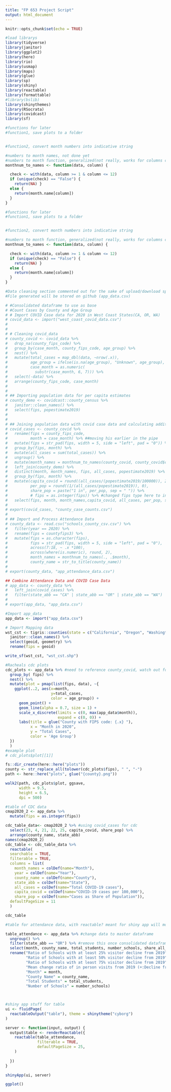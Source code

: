 ```yaml
---
title: "FP 653 Project Script"
output: html_document
---
```


```r
knitr::opts_chunk$set(echo = TRUE)
```


```r
#load librarys 
library(tidyverse)
library(janitor)
library(ggplot2)
library(here)
library(rio)
library(usmap)
library(maps)
library(glue)
library(sp)
library(shiny)
library(reactable)
library(formattable)
#library(bslib)
library(shinythemes)
library(RSocrata)
library(covidcast)
library(sf)

```

```r
#functions for later
#function1, save plots to a folder 


#function2, convert month numbers into indicative string 

#numbers to month names, not done yet
#numbers to month function, generalized(not really, works for columns consisitng of numeric 1-12) doesnt work on grouped data, feed to mutate  
monthnum_to_names <- function(data, column) {

  check <- with(data, column >= 1 & column <= 12)
  if (unique(check) == "False") {
    return(NA) }
  else {
    return(month.name[column])
  } 
}


```



```r
#functions for later
#function1, save plots to a folder 


#function2, convert month numbers into indicative string 

#numbers to month function, generalized(not really, works for columns consisitng of numeric 1-12) doesnt work on grouped data, feed to mutate  
monthnum_to_names <- function(data, column) {

  check <- with(data, column >= 1 & column <= 12)
  if (unique(check) == "False") {
    return(NA) }
  else {
    return(month.name[column])
  } 
}

```


```r
#Data cleaning section commented out for the sake of upload/download speed and file size requirments.
#File generated will be stored on github (app_data.csv) 

# #Consolidated dataframe to use as base
# #Count Cases by County and Age Group
# # Import COVID Case data for 2020 in West Coast States(CA, OR, WA)
# covid_data <- import("west_coast_covid_data.csv")
#   
# 
# # Cleaning covid_data
# county_covid <- covid_data %>%
#   drop_na(county_fips_code) %>% 
#   group_by(case_month, county_fips_code, age_group) %>% 
#   nest() %>% 
#   mutate(total_cases = map_dbl(data, ~nrow(.x)),
#          age_group = ifelse(is.na(age_group), "Unknown", age_group),
#          case_month = as.numeric(
#            substr(case_month, 6, 7))) %>% 
#   select(-data) %>% 
#   arrange(county_fips_code, case_month)
# 
# 
# ## Importing population data for per capita estimates
# county_demo <- covidcast::county_census %>% 
#   janitor::clean_names() %>% 
#   select(fips, popestimate2019)
# 
# 
# ## Joining population data with covid case data and calculating additional variables
# covid_cases <- county_covid %>% 
#   rename(fips = county_fips_code,
#          month = case_month) %>% ##moving his earlier in the pipe
#   mutate(fips = str_pad(fips, width = 5, side = "left", pad = "0")) %>% 
#   group_by(fips, month) %>% 
#   mutate(all_cases = sum(total_cases)) %>% 
#   ungroup() %>% 
#   mutate(month_names = monthnum_to_names(county_covid, county_covid$case_month)) %>% 
#   left_join(county_demo) %>% 
#   distinct(month, month_names, fips, all_cases, popestimate2019) %>% 
#   group_by(fips, month) %>% 
#   mutate(capita_covid = round((all_cases/(popestimate2019/100000)), 2),
#          per_pop = round((1/(all_cases/popestimate2019)), 0),
#          share_pop = paste("1 in", per_pop, sep = " ")) %>% 
#          # fips = as.integer(fips)) %>% #changed fips type here to integer for later use
#   select(fips, month, month_names,capita_covid, all_cases, per_pop, share_pop)
# 
# export(covid_cases, "county_case_counts.csv")
# 
# ## Import and Process Attendance Data
# county_data <- read.csv("schools_county_csv.csv") %>% 
#   filter(year == 2020) %>% 
#   rename(fips = countyfips3) %>% 
#   mutate(fips = as.character(fips),
#          fips = str_pad(fips, width = 5, side = "left", pad = "0"),
#          across(7:18, ~ .x *100),
#          across(where(is.numeric), round, 2),
#          month_names = monthnum_to_names(., .$month),
#          county_name = str_to_title(county_name))
# 
# export(county_data, "app_attendance_data.csv")

## Combine Attendance Data and COVID Case Data
# app_data <- county_data %>%
#   left_join(covid_cases) %>%
#   filter(state_abb == "CA" | state_abb == "OR" | state_abb == "WA")
# 
# export(app_data, "app_data.csv")

#Import app_data
app_data <- import("app_data.csv")

# Import Mapping data
wst_cst <- tigris::counties(state = c("California", "Oregon", "Washington")) %>%
  janitor::clean_names() %>%
  select(geoid, geometry) %>%
  rename(fips = geoid)

write_sf(wst_cst, "wst_cst.shp")

```



```r
#Racheals cdc plots
cdc_plots <- app_data %>% #need to reference county_covid, watch out for some column names for the time being 
  group_by( fips) %>% 
  nest() %>% 
  mutate(plot = pmap(list(fips, data), ~{
    ggplot(..2, aes(x=month,
                    y=total_cases,
                    color = age_group)) +
      geom_point() +
      geom_line(alpha = 0.7, size = 1) +
      scale_x_discrete(limits = c(0, max(app_data$month)), 
                       expand = c(0, 0)) +
      labs(title = glue("County with FIPS code: {.x} "),
           x = "Month in 2020",
           y = "Total Cases",
           color = 'Age Group')
  })
  )
#example plot
# cdc_plots$plot[[1]]  

fs::dir_create(here::here("plots"))
county <- str_replace_all(tolower(cdc_plots$fips), " ", "-")
path <- here::here("plots", glue("{county}.png"))

walk2(path, cdc_plots$plot, ggsave,
      width = 9.5, 
      height = 6.5,
      dpi = 500)


```


```r
#table of CDC data
cmap2020_2 <- app_data %>% 
  mutate(fips = as.integer(fips))

cdc_table_data<- cmap2020_2 %>% #using covid_cases for cdc 
  select(23, 4, 21, 22, 25, capita_covid, share_pop) %>% 
  arrange(county_name, state_abb)
names(cmap2020_2)
cdc_table <- cdc_table_data %>% 
  reactable(
  searchable = TRUE,
  filterable = TRUE,
  columns = list(
    month_names = colDef(name="Month"),
    year = colDef(name="Year"),
    county_name = colDef(name="County"),
    state_abb = colDef(name="State"),
    all_cases = colDef(name="Total COVID-19 cases"),
    capita_covid = colDef(name="COVID-19 cases per 100,000"),
    share_pop = colDef(name="Cases as Share of Population")),
  defaultPageSize = 11
  )

cdc_table

```


```r
#table for attendance data, with reactable? meant for shiny app will move it to the app once I know whats going on

table_attendance <- app_data %>% #change data to master dataframe
  ungroup() %>%
  filter(state_abb == "OR") %>% #remove this once consolidated dataframe is done
  select(month, county_name, total_students, number_schools, share_all_closed_25, share_all_closed_50, share_all_closed_75, mean_all_change, fips) %>% #watch out for what fips is called later on
  rename("Ratio of Schools with at least 25% visitor decline from 2019" = share_all_closed_25,
         "Ratio of Schools with at least 50% visitor decline from 2019" = share_all_closed_50,
         "Ratio of Schools with at least 75% visitor decline from 2019" = share_all_closed_75,
         "Mean change ratio of in person visits from 2019 (+:Decline from 2019,-:Increase from 2019)" = mean_all_change,
         "Month" = month,
         "County Name" = county_name,
         "Total Students" = total_students,
         "Number of Schools" = number_schools)



#shiny app stuff for table
ui <- fluidPage(
  reactableOutput("table"), theme = shinytheme("cyborg")
)

server <- function(input, output) {
  output$table <- renderReactable({
    reactable(table_attendance,
              filterable = TRUE,
              defaultPageSize = 25,
    )
    
  })
}

shinyApp(ui, server)

ggplot()


```
